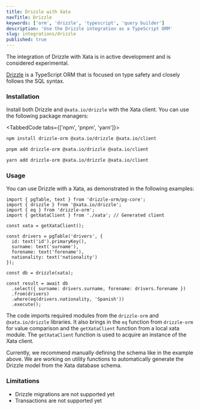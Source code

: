 ```yaml
---
title: Drizzle with Xata
navTitle: Drizzle
keywords: ['orm', 'drizzle', 'typescript', 'query builder']
description: 'Use the Drizzle integration as a TypeScript ORM'
slug: integrations/drizzle
published: true
---
```


<Alert status="warning">
  The integration of Drizzle with Xata is in active development and is considered experimental.
</Alert>

[Drizzle](https://github.com/drizzle-team/drizzle-orm) is a TypeScript ORM that is focused on type safety and closely follows the SQL syntax.

### Installation

Install both Drizzle and `@xata.io/drizzle` with the Xata client. You can use the following package managers:

<TabbedCode tabs={['npm', 'pnpm', 'yarn']}>
```sh
npm install drizzle-orm @xata.io/drizzle @xata.io/client
```

```sh
pnpm add drizzle-orm @xata.io/drizzle @xata.io/client
```

```sh
yarn add drizzle-orm @xata.io/drizzle @xata.io/client
```

</TabbedCode>

### Usage

You can use Drizzle with a Xata, as demonstrated in the following examples:

```tsx
import { pgTable, text } from 'drizzle-orm/pg-core';
import { drizzle } from '@xata.io/drizzle';
import { eq } from 'drizzle-orm';
import { getXataClient } from './xata'; // Generated client

const xata = getXataClient();

const drivers = pgTable('drivers', {
  id: text('id').primaryKey(),
  surname: text('surname'),
  forename: text('forename'),
  nationality: text('nationality')
});

const db = drizzle(xata);

const result = await db
  .select({ surname: drivers.surname, forename: drivers.forename })
  .from(drivers)
  .where(eq(drivers.nationality, 'Spanish'))
  .execute();
```

The code imports required modules from the `drizzle-orm` and `@xata.io/drizzle` libraries. It also brings in the `eq` function from `drizzle-orm` for value comparison and the `getXataClient` function from a local xata module. The `getXataClient` function is used to acquire an instance of the Xata client.

Currently, we recommend manually defining the schema like in the example above. We are working on utility functions to automatically generate the Drizzle model from the Xata database schema.

### Limitations

- Drizzle migrations are not supported yet
- Transactions are not supported yet
